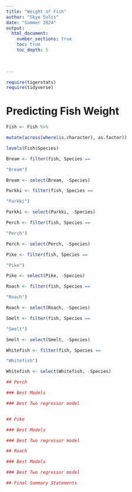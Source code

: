 ```yaml
---
title: "Weight of Fish"
author: "Skye Solis"
date: "Summer 2024"  
output: 
  html_document:
    number_sections: true
    toc: true
    toc_depth: 5

 
    
---
```



```r
require(tigerstats)
require(tidyverse)
```

# Predicting Fish Weight

```r
Fish <- Fish %>%

mutate(across(where(is.character), as.factor))

levels(Fish$Species)
```


```r
Bream <- filter(fish, Species == 

"Bream")

Bream <- select(Bream, -Species) 

Parkki <- filter(fish, Species == 

"Parkki")

Parkki <- select(Parkki, -Species) 

Perch <- filter(fish, Species == 

"Perch")

Perch <- select(Perch, -Species) 

Pike <- filter(fish, Species == 

"Pike")

Pike <- select(Pike, -Species) 

Roach <- filter(fish, Species == 

"Roach")

Roach <- select(Roach, -Species) 

Smelt <- filter(fish, Species == 

"Smelt")

Smelt <- select(Smelt, -Species) 

Whitefish <- filter(fish, Species == 

"Whitefish")

Whitefish <- select(Whitefish, -Species)

## Perch

### Best Models

### Best Two regressor model


## Pike

### Best Models

### Best Two regressor model

## Roach

### Best Models

### Best Two regressor model

## Final Summary Statements
```